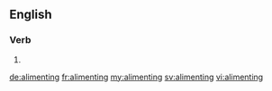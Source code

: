 ==English==

===Verb===
{{head|en}}

# {{present participle of|aliment}}

[[de:alimenting]]
[[fr:alimenting]]
[[my:alimenting]]
[[sv:alimenting]]
[[vi:alimenting]]